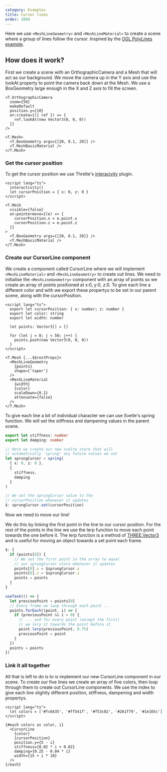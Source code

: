 ```yaml
---
category: Examples
title: Cursor lines
order: 2004
---
```


Here we use `<MeshLineGeometry>` and `<MeshLineMaterial>` to create a scene where a group of lines follow the cursor. Inspired by the <a href="https://oframe.github.io/ogl/examples/?src=polylines.html" target="_blank">OGL PolyLines example</a>.

<Example path="meshline/cursor-lines" />

## How does it work?

First we create a scene with an OrthographicCamera and a Mesh that will act as our background.
We move the camera up in the Y axis and use the lookAt property to point the camera back down at the Mesh.
We use a BoxGeometry large enough in the X and Z axis to fill the screen.

```svelte
<T.OrthographicCamera
  zoom={50}
  makeDefault
  position.y={10}
  on:create={({ ref }) => {
    ref.lookAt(new Vector3(0, 0, 0))
  }}
/>

<T.Mesh>
  <T.BoxGeometry args={[20, 0.1, 20]} />
  <T.MeshBasicMaterial />
</T.Mesh>
```

### Get the cursor position

To get the cursor position we use Threlte's <a href="/docs/reference/extras/interactivity" target="_blank">interacivity</a> plugin.

```svelte
<script lang="ts">
  interactivity()
  let cursorPosition = { x: 0, z: 0 }
</script>

<T.Mesh
  visible={false}
  on:pointermove={(e) => {
    cursorPosition.x = e.point.x
    cursorPosition.z = e.point.z
  }}
>
  <T.BoxGeometry args={[20, 0.1, 20]} />
  <T.MeshBasicMaterial />
</T.Mesh>
```

### Create our CursorLine component

We create a component called CursorLine where we will implement `<MeshLineMaterial>` and `<MeshLineGeometry>` to create out lines.
We need to initialise the `<MeshLineGeometry>` component with an array of points so we create an array of points positioned at x:0, y:0, z:0.
To give each line a different color and with we export these propertys to be set in our parent scene, along with the cursorPosition.

```svelte
<script lang="ts">
  export let cursorPosition: { x: number; z: number }
  export let color: string
  export let width: number

  let points: Vector3[] = []

  for (let j = 0; j < 50; j++) {
    points.push(new Vector3(0, 0, 0))
  }
</script>

<T.Mesh {...$$restProps}>
  <MeshLineGeometry
    {points}
    shape={'taper'}
  />
  <MeshLineMaterial
    {width}
    {color}
    scaleDown={0.1}
    attenuate={false}
  />
</T.Mesh>
```

To give each line a bit of individual character we can use Svelte's spring function.
We will set the stiffness and dampening values in the parent scene.

```ts
export let stiffness: number
export let damping: number

// Here we create our new svelte store that will
// automatically 'spring' any future values we set
let sprungCursor = spring(
  { x: 0, z: 0 },
  {
    stiffness,
    damping
  }
)

// We set the sprungCursor value to the
// cursorPosition whenever it updates
$: sprungCursor.set(cursorPosition)
```

Now we need to move our line!

We do this by linking the first point in the line to our cursor position.
For the rest of the points in the line we use the lerp function to move each point towards the one before it.
The lerp function is a method of <a href="https://threejs.org/docs/#api/en/math/Vector3" target="_blank">THREE.Vector3</a> and is useful for moving an object towards a set point each frame.

```ts
$: {
  if (points[0]) {
    // We set the first point in the array to equal
    // our sprungCursor store whenever it updates
    points[0].x = $sprungCursor.x
    points[0].z = $sprungCursor.z
    points = points
  }
}

useTask(() => {
  let previousPoint = points[0]
  // Every frame we loop through each point ...
  points.forEach((point, i) => {
    if (previousPoint && i > 0) {
      // ... and for every point (except the first)
      // we lerp it towards the point before it
      point.lerp(previousPoint, 0.75)
      previousPoint = point
    }
  })
  points = points
})
```

### Link it all together

All that is left to do is to is implement our new CursorLine component in our scene.
To create our five lines we create an array of five colors, then loop through them to create out CursorLine components.
We use the index to give each line slightly different position, stiffness, dampening and width propertys.

```svelte
<script lang="ts">
  let colors = ['#fc6435', '#ff541f', '#f53c02', '#261f79', '#1e165c']
</script>

{#each colors as color, i}
  <CursorLine
    {color}
    {cursorPosition}
    position.y={5 - i}
    stiffness={0.02 * i + 0.02}
    damping={0.25 - 0.04 * i}
    width={15 + i * 10}
  />
{/each}
```
